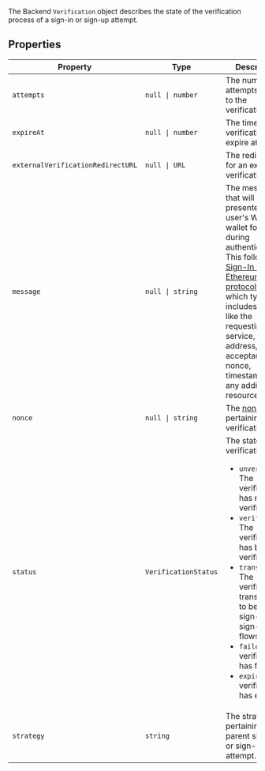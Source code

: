 The Backend `Verification` object describes the state of the verification process of a sign-in or sign-up attempt.

## Properties

| Property                                                                       | Type                        | Description                                                                                                                                                                                                                                                                                                                                                                                                      |
| ------------------------------------------------------------------------------ | --------------------------- | ---------------------------------------------------------------------------------------------------------------------------------------------------------------------------------------------------------------------------------------------------------------------------------------------------------------------------------------------------------------------------------------------------------------- |
| <a id="attempts"></a> `attempts`                                               | <code>null \| number</code> | The number of attempts related to the verification.                                                                                                                                                                                                                                                                                                                                                              |
| <a id="expireat"></a> `expireAt`                                               | <code>null \| number</code> | The time the verification will expire at.                                                                                                                                                                                                                                                                                                                                                                        |
| <a id="externalverificationredirecturl"></a> `externalVerificationRedirectURL` | <code>null \| URL</code>    | The redirect URL for an external verification.                                                                                                                                                                                                                                                                                                                                                                   |
| <a id="message"></a> `message`                                                 | <code>null \| string</code> | The message that will be presented to the user's Web3 wallet for signing during authentication. This follows the [Sign-In with Ethereum (SIWE) protocol format](https://docs.login.xyz/general-information/siwe-overview/eip-4361#example-message-to-be-signed), which typically includes details like the requesting service, wallet address, terms acceptance, nonce, timestamp, and any additional resources. |
| <a id="nonce"></a> `nonce`                                                     | <code>null \| string</code> | The [nonce](https://en.wikipedia.org/wiki/Cryptographic_nonce) pertaining to the verification.                                                                                                                                                                                                                                                                                                                   |
| <a id="status"></a> `status`                                                   | `VerificationStatus`        | The state of the verification. <ul> <li>`unverified`: The verification has not been verified yet.</li> <li>`verified`: The verification has been verified.</li> <li>`transferable`: The verification is transferable to between sign-in and sign-up flows.</li> <li>`failed`: The verification has failed.</li> <li>`expired`: The verification has expired.</li> </ul>                                          |
| <a id="strategy"></a> `strategy`                                               | `string`                    | The strategy pertaining to the parent sign-up or sign-in attempt.                                                                                                                                                                                                                                                                                                                                                |
